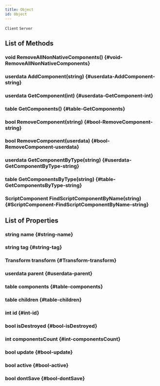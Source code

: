 ```yaml
---
title: Object
id: Object
---
```

`Client`
`Server`

## List of Methods

### void RemoveAllNonNativeComponents() {#void-RemoveAllNonNativeComponents}

### userdata AddComponent(string) {#userdata-AddComponent-string}

### userdata GetComponent(int) {#userdata-GetComponent-int}

### table GetComponents() {#table-GetComponents}

### bool RemoveComponent(string) {#bool-RemoveComponent-string}

### bool RemoveComponent(userdata) {#bool-RemoveComponent-userdata}

### userdata GetComponentByType(string) {#userdata-GetComponentByType-string}

### table GetComponentsByType(string) {#table-GetComponentsByType-string}

### ScriptComponent FindScriptComponentByName(string) {#ScriptComponent-FindScriptComponentByName-string}

## List of Properties

### string name {#string-name}

### string tag {#string-tag}

### Transform transform {#Transform-transform}

### userdata parent {#userdata-parent}

### table components {#table-components}

### table children {#table-children}

### int id {#int-id}

### bool isDestroyed {#bool-isDestroyed}

### int componentsCount {#int-componentsCount}

### bool update {#bool-update}

### bool active {#bool-active}

### bool dontSave {#bool-dontSave}


